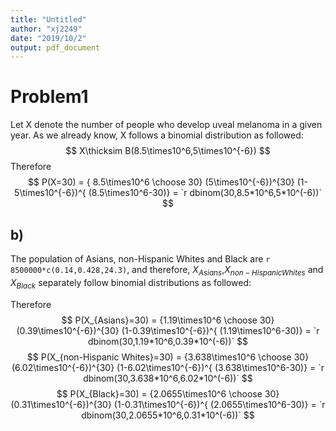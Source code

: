 ```yaml
---
title: "Untitled"
author: "xj2249"
date: "2019/10/2"
output: pdf_document
---
```

# Problem1
Let X denote the number of people who develop uveal melanoma in a given year.
As we already know, X follows a binomial distribution as followed:
$$
X\thicksim B(8.5\times10^6,5\times10^{-6})
$$
Therefore
$$
P(X=30) = { 8.5\times10^6 \choose 30} (5\times10^{-6})^{30} (1-5\times10^{-6})^{ (8.5\times10^6-30)} = `r dbinom(30,8.5*10^6,5*10^(-6))`
$$

## b)
The population of Asians, non-Hispanic Whites and Black are `r  8500000*c(0.14,0.428,24.3)`, 
and therefore, $X_{Asians}$,$X_{non-Hispanic Whites}$ and $X_{Black}$ separately follow binomial distributions as followed: 
\begin{gather*}
X_{Asians}\thicksim B(1.19\times10^6,0.39\times10^{-6})\\
X_{non-Hispanic Whites}\thicksim B(3.638\times10^6,6.02\times10^{-6})\\
X_{Black}\thicksim B(2.0655\times10^6,0.31\times10^{-6})
\end{gather*}

Therefore
$$
P(X_{Asians}=30) = {1.19\times10^6 \choose 30} (0.39\times10^{-6})^{30} (1-0.39\times10^{-6})^{ (1.19\times10^6-30)} = `r dbinom(30,1.19*10^6,0.39*10^(-6))`
$$ 
$$
P(X_{non-Hispanic Whites}=30) = {3.638\times10^6 \choose 30} (6.02\times10^{-6})^{30} (1-6.02\times10^{-6})^{ (3.638\times10^6-30)} = `r dbinom(30,3.638*10^6,6.02*10^(-6))`
$$ 
$$
P(X_{Black}=30) = {2.0655\times10^6 \choose 30} (0.31\times10^{-6})^{30} (1-0.31\times10^{-6})^{ (2.0655\times10^6-30)} = `r dbinom(30,2.0655*10^6,0.31*10^(-6))`
$$ 

